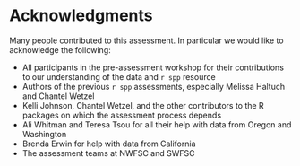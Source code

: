 \clearpage

# Acknowledgments

Many people contributed to this assessment. In particular we would like to acknowledge the
following:

- All participants in the pre-assessment workshop for their contributions to our understanding of the data and `r spp` resource
- Authors of the previous `r spp` assessments, especially Melissa Haltuch and Chantel Wetzel
- Kelli Johnson, Chantel Wetzel, and the other contributors to the R packages on which the assessment process depends
- Ali Whitman and Teresa Tsou for all their help with data from Oregon and Washington
- Brenda Erwin for help with data from California
- The assessment teams at NWFSC and SWFSC
